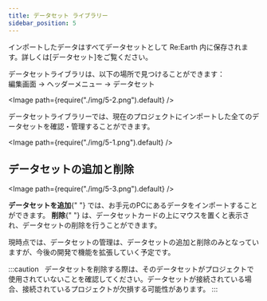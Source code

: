 ```yaml
---
title: データセット ライブラリー
sidebar_position: 5
---
```


インポートしたデータはすべてデータセットとして Re:Earth 内に保存されます。詳しくは[データセット]をご覧ください。

データセットライブラリは、以下の場所で見つけることができます：  
編集画面 -> ヘッダーメニュー -> データセット

<Image path={require("./img/5-2.png").default} />

データセットライブラリーでは、現在のプロジェクトにインポートした全てのデータセットを確認・管理することができます。

<Image path={require("./img/5-1.png").default} />

## データセットの追加と削除

<Image path={require("./img/5-3.png").default} />

<Order>
  <List>
    <strong>データセットを追加</strong>{" "}
    では、お手元のPCにあるデータをインポートすることができます。
  </List>
  <List>
    <strong>削除</strong>{" "}
    は、データセットカードの上にマウスを置くと表示され、データセットの削除を行うことができます。
  </List>
</Order>

現時点では、データセットの管理は、データセットの追加と削除のみとなっていますが、今後の開発で機能を拡張していく予定です。

:::caution
  データセットを削除する際は、そのデータセットがプロジェクトで使用されていないことを確認してください。データセットが接続されている場合、接続されているプロジェクトが欠損する可能性があります。
:::

